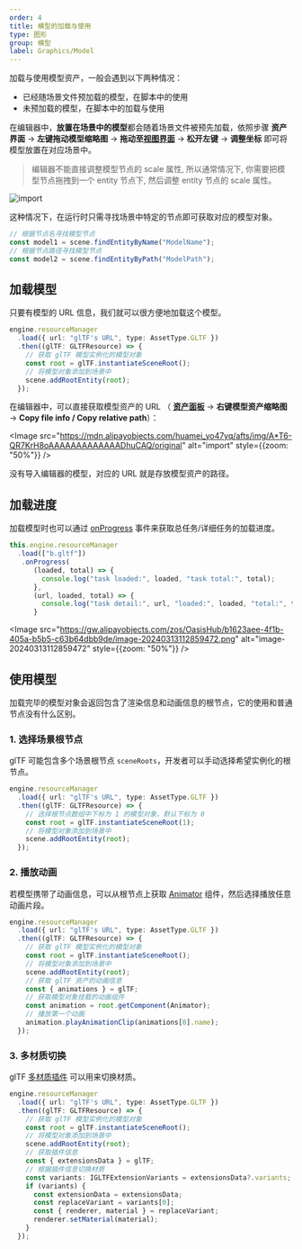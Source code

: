 ```yaml
---
order: 4
title: 模型的加载与使用
type: 图形
group: 模型
label: Graphics/Model
---
```


加载与使用模型资产，一般会遇到以下两种情况：

- 已经随场景文件预加载的模型，在脚本中的使用
- 未预加载的模型，在脚本中的加载与使用

在编辑器中，**放置在场景中的模型**都会随着场景文件被预先加载，依照步骤 **资产界面** -> **左键拖动模型缩略图** -> **拖动至[视图界面](/docs/interface/viewport)** -> **松开左键** -> **调整坐标** 即可将模型放置在对应场景中。

> 编辑器不能直接调整模型节点的 scale 属性, 所以通常情况下, 你需要把模型节点拖拽到一个 entity 节点下, 然后调整 entity 节点的 scale 属性。

<Image src="https://gw.alipayobjects.com/zos/OasisHub/8e088349-f36d-4d16-a525-bbb63fe00105/import.gif" alt="import" />

这种情况下，在运行时只需寻找场景中特定的节点即可获取对应的模型对象。

```typescript
// 根据节点名寻找模型节点
const model1 = scene.findEntityByName("ModelName");
// 根据节点路径寻找模型节点
const model2 = scene.findEntityByPath("ModelPath");
```

## 加载模型

只要有模型的 URL 信息，我们就可以很方便地加载这个模型。

```typescript
engine.resourceManager
  .load({ url: "glTF's URL", type: AssetType.GLTF })
  .then((glTF: GLTFResource) => {
    // 获取 glTF 模型实例化的模型对象
    const root = glTF.instantiateSceneRoot();
    // 将模型对象添加到场景中
    scene.addRootEntity(root);
  });
```

在编辑器中，可以直接获取模型资产的 URL （ **[资产面板](/docs/assets/interface)** -> **右键模型资产缩略图** -> **Copy file info / Copy relative path**）：

<Image src="https://mdn.alipayobjects.com/huamei_yo47yq/afts/img/A*T6-QR7KrH8oAAAAAAAAAAAAADhuCAQ/original" alt="import" style={{zoom: "50%"}} />

没有导入编辑器的模型，对应的 URL 就是存放模型资产的路径。

## 加载进度

加载模型时也可以通过 [onProgress](/apis/core/#AssetPromise-onProgress) 事件来获取总任务/详细任务的加载进度。

```typescript
this.engine.resourceManager
  .load(["b.gltf"])
   .onProgress(
      (loaded, total) => {
        console.log("task loaded:", loaded, "task total:", total);
      },
      (url, loaded, total) => {
        console.log("task detail:", url, "loaded:", loaded, "total:", total);
      }
```

<Image src="https://gw.alipayobjects.com/zos/OasisHub/b1623aee-4f1b-405a-b5b5-c63b64dbb9de/image-20240313112859472.png" alt="image-20240313112859472" style={{zoom: "50%"}} />

## 使用模型

加载完毕的模型对象会返回包含了渲染信息和动画信息的根节点，它的使用和普通节点没有什么区别。

### 1. 选择场景根节点

glTF 可能包含多个场景根节点 `sceneRoots`，开发者可以手动选择希望实例化的根节点。

```typescript
engine.resourceManager
  .load({ url: "glTF's URL", type: AssetType.GLTF })
  .then((glTF: GLTFResource) => {
    // 选择根节点数组中下标为 1 的模型对象，默认下标为 0
    const root = glTF.instantiateSceneRoot(1);
    // 将模型对象添加到场景中
    scene.addRootEntity(root);
  });
```

### 2. 播放动画

若模型携带了动画信息，可以从根节点上获取 [Animator](/apis/core/#Animator) 组件，然后选择播放任意动画片段。

```typescript
engine.resourceManager
  .load({ url: "glTF's URL", type: AssetType.GLTF })
  .then((glTF: GLTFResource) => {
    // 获取 glTF 模型实例化的模型对象
    const root = glTF.instantiateSceneRoot();
    // 将模型对象添加到场景中
    scene.addRootEntity(root);
    // 获取 glTF 资产的动画信息
    const { animations } = glTF;
    // 获取模型对象挂载的动画组件
    const animation = root.getComponent(Animator);
    // 播放第一个动画
    animation.playAnimationClip(animations[0].name);
  });
```

### 3. 多材质切换

glTF [多材质插件](https://github.com/KhronosGroup/glTF/tree/master/extensions/2.0/Khronos/KHR_materials_variants) 可以用来切换材质。

```typescript
engine.resourceManager
  .load({ url: "glTF's URL", type: AssetType.GLTF })
  .then((glTF: GLTFResource) => {
    // 获取 glTF 模型实例化的模型对象
    const root = glTF.instantiateSceneRoot();
    // 将模型对象添加到场景中
    scene.addRootEntity(root);
    // 获取插件信息
    const { extensionsData } = glTF;
    // 根据插件信息切换材质
    const variants: IGLTFExtensionVariants = extensionsData?.variants;
    if (variants) {
      const extensionData = extensionsData;
      const replaceVariant = variants[0];
      const { renderer, material } = replaceVariant;
      renderer.setMaterial(material);
    }
  });
```
